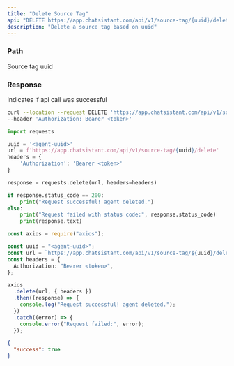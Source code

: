 ```yaml
---
title: "Delete Source Tag"
api: "DELETE https://app.chatsistant.com/api/v1/source-tag/{uuid}/delete"
description: "Delete a source tag based on uuid"
---
```


### Path

<ParamField path="uuid" type="string" required>
  Source tag uuid
</ParamField>

### Response

<ResponseField name="success" type="boolean">
  Indicates if api call was successful
</ResponseField>

<RequestExample>

```bash Curl
curl --location --request DELETE 'https://app.chatsistant.com/api/v1/source-tag/{uuid}/delete' \
--header 'Authorization: Bearer <token>'
```

```py Python
import requests

uuid = '<agent-uuid>'
url = f'https://app.chatsistant.com/api/v1/source-tag/{uuid}/delete'
headers = {
    'Authorization': 'Bearer <token>'
}

response = requests.delete(url, headers=headers)

if response.status_code == 200:
    print("Request successful! agent deleted.")
else:
    print("Request failed with status code:", response.status_code)
    print(response.text)
```

```ts JavaScript
const axios = require("axios");

const uuid = "<agent-uuid>";
const url = `https://app.chatsistant.com/api/v1/source-tag/${uuid}/delete`;
const headers = {
  Authorization: "Bearer <token>",
};

axios
  .delete(url, { headers })
  .then((response) => {
    console.log("Request successful! agent deleted.");
  })
  .catch((error) => {
    console.error("Request failed:", error);
  });
```

</RequestExample>

<ResponseExample>

```json Response
{
  "success": true
}
```

</ResponseExample>
